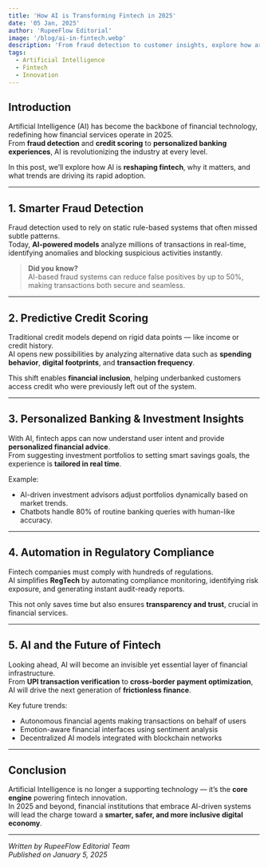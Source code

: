 ```yaml
---
title: 'How AI is Transforming Fintech in 2025'
date: '05 Jan, 2025'
author: 'RupeeFlow Editorial'
image: '/blog/ai-in-fintech.webp'
description: 'From fraud detection to customer insights, explore how artificial intelligence is reshaping financial innovation globally.'
tags:
  - Artificial Intelligence
  - Fintech
  - Innovation
---
```


## Introduction

Artificial Intelligence (AI) has become the backbone of financial technology, redefining how financial services operate in 2025.  
From **fraud detection** and **credit scoring** to **personalized banking experiences**, AI is revolutionizing the industry at every level.

In this post, we’ll explore how AI is **reshaping fintech**, why it matters, and what trends are driving its rapid adoption.

---

## 1. Smarter Fraud Detection

Fraud detection used to rely on static rule-based systems that often missed subtle patterns.  
Today, **AI-powered models** analyze millions of transactions in real-time, identifying anomalies and blocking suspicious activities instantly.

> **Did you know?**  
> AI-based fraud systems can reduce false positives by up to 50%, making transactions both secure and seamless.

---

## 2. Predictive Credit Scoring

Traditional credit models depend on rigid data points — like income or credit history.  
AI opens new possibilities by analyzing alternative data such as **spending behavior**, **digital footprints**, and **transaction frequency**.

This shift enables **financial inclusion**, helping underbanked customers access credit who were previously left out of the system.

---

## 3. Personalized Banking & Investment Insights

With AI, fintech apps can now understand user intent and provide **personalized financial advice**.  
From suggesting investment portfolios to setting smart savings goals, the experience is **tailored in real time**.

Example:

- AI-driven investment advisors adjust portfolios dynamically based on market trends.
- Chatbots handle 80% of routine banking queries with human-like accuracy.

---

## 4. Automation in Regulatory Compliance

Fintech companies must comply with hundreds of regulations.  
AI simplifies **RegTech** by automating compliance monitoring, identifying risk exposure, and generating instant audit-ready reports.

This not only saves time but also ensures **transparency and trust**, crucial in financial services.

---

## 5. AI and the Future of Fintech

Looking ahead, AI will become an invisible yet essential layer of financial infrastructure.  
From **UPI transaction verification** to **cross-border payment optimization**, AI will drive the next generation of **frictionless finance**.

Key future trends:

- Autonomous financial agents making transactions on behalf of users
- Emotion-aware financial interfaces using sentiment analysis
- Decentralized AI models integrated with blockchain networks

---

## Conclusion

Artificial Intelligence is no longer a supporting technology — it’s the **core engine** powering fintech innovation.  
In 2025 and beyond, financial institutions that embrace AI-driven systems will lead the charge toward a **smarter, safer, and more inclusive digital economy**.

---

_Written by RupeeFlow Editorial Team_  
_Published on January 5, 2025_

